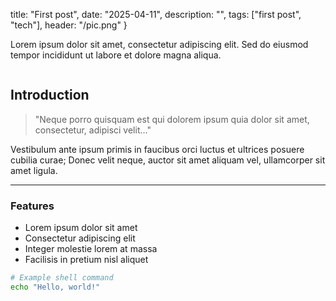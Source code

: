   title: "First post",
  date: "2025-04-11",
  description: "",
  tags: ["first post", "tech"],
  header: "/pic.png"
}


Lorem ipsum dolor sit amet, consectetur adipiscing elit. Sed do eiusmod tempor incididunt ut labore et dolore magna aliqua.


<div className="flex flex-wrap">
  <img
    className="w-80 drop-shadow-xl"
    src="/pic.png"
    alt=""
  >
  </img>
</div>

## Introduction

> "Neque porro quisquam est qui dolorem ipsum quia dolor sit amet, consectetur, adipisci velit..."

Vestibulum ante ipsum primis in faucibus orci luctus et ultrices posuere cubilia curae; Donec velit neque, auctor sit amet aliquam vel, ullamcorper sit amet ligula.

---

### Features

- Lorem ipsum dolor sit amet
- Consectetur adipiscing elit
- Integer molestie lorem at massa
- Facilisis in pretium nisl aliquet   


```bash
# Example shell command
echo "Hello, world!"
```
